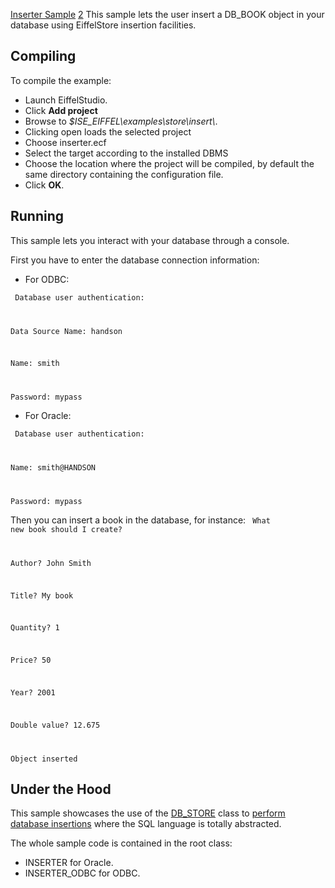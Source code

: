[[Property:title|Inserter Sample]]
[[Property:weight|2]]
This sample lets the user insert a DB_BOOK object in your database using EiffelStore insertion facilities. 

==Compiling==

To compile the example: 
* Launch EiffelStudio. 
* Click '''Add project'''
* Browse to ''$ISE_EIFFEL\examples\store\insert\''. 
* Clicking open loads the selected project
* Choose inserter.ecf
* Select the target according to the installed DBMS
* Choose the location where the project will be compiled, by default the same directory containing the configuration file. 
* Click '''OK'''. 

==Running==

This sample lets you interact with your database through a console. 

First you have to enter the database connection information: 
* For ODBC: 
<code>
Database user authentication:

Data Source Name: handson

Name: smith

Password: mypass
</code>

{{note| '''Note:''' '' Name'' and ''Password'' are no required with ODBC. If you don't need ''Name'' and ''Password'', you can simply hit '''Return''' when prompted ''.'' }}

* For Oracle: 
<code>
Database user authentication:

Name: smith@HANDSON

Password: mypass
</code>

{{note| '''Note:''' you have to specify the Oracle User Name and Net Service Name with the syntax ''<user>@<service> ''where ''<user>'' stands for the User Name and ''<service>'' stands for the Net Service Name. }}


Then you can insert a book in the database, for instance: 
<code>
What new book should I create?

Author? John Smith

Title? My book

Quantity? 1

Price? 50

Year? 2001

Double value? 12.675

Object inserted
</code>

{{note| '''Note:''' if your database does not contain a <eiffel>DB_BOOK</eiffel> table, this example will create it. }}

==Under the Hood==

This sample showcases the use of the [[ref:libraries/store/reference/db_store_chart|DB_STORE]]  class to [[Data Object Coupling| perform database insertions]]  where the SQL language is totally abstracted. 

The whole sample code is contained in the root class:
*  INSERTER for Oracle. 
*  INSERTER_ODBC for ODBC. 






